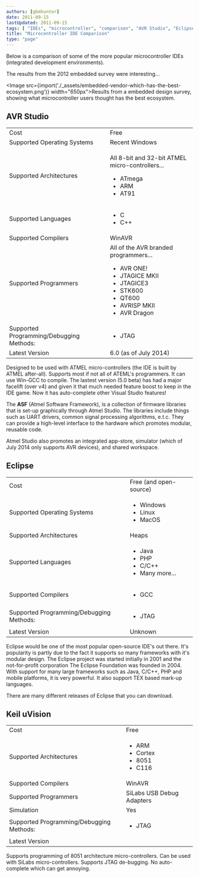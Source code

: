 ```yaml
---
authors: [gbmhunter]
date: 2011-09-15
lastUpdated: 2011-09-15
tags: [ "IDEs", "microcontroller", "comparison", "AVR Studio", "Eclipse", "Keil uVision", "programming" ]
title: "Microcontroller IDE Comparison"
type: "page"
---
```


Below is a comparison of some of the more popular microcontroller IDEs (integrated development environments).

The results from the 2012 embedded survey were interesting...

<Image src={import('./_assets/embedded-vendor-which-has-the-best-ecosystem.png')} width="650px">Results from a embedded design survey, showing what microcontroller users thought has the best ecosystem.</Image>

## AVR Studio

<table>
	<tbody>
		<tr>
			
<td >Cost</td>
			
<td >Free</td>
		</tr>
		<tr >
			
<td >Supported Operating Systems</td>
			
<td >Recent Windows</td>
		</tr>
		<tr >
			
<td >Supported Architectures</td>
			
<td >

All 8-bit and 32-bit ATMEL micro-controllers...
<ul>
	<li>ATmega</li>
	<li>ARM</li>
	<li>AT91</li>
</ul>
</td>
		</tr>
		<tr >
		
<td >Supported Languages</td>
			
<td >
<ul>
	<li>C</li>
	<li>C++</li>
</ul>
	</td>
		</tr>
		<tr >
			
<td >Supported Compilers</td>
			
<td >WinAVR</td>
		</tr>
		<tr >
			
<td >Supported Programmers</td>
			
<td>
All of the AVR branded programmers...
				
<ul>
	<li>AVR ONE!</li>
	<li>JTAGICE MKII</li>
	<li>JTAGICE3</li>
	<li>STK600</li>
	<li>QT600</li>
	<li>AVRISP MKII</li>
	<li>AVR Dragon</li>
</ul>
			</td>
		</tr>
		<tr >
			
<td >Supported Programming/Debugging Methods:</td>
			
<td >
<ul>
	<li>JTAG</li>
</ul>
				</td>
		</tr>
		<tr >
			
<td >Latest Version</td>
			
<td >6.0 (as of July 2014)</td>
		</tr>
	</tbody>
</table>

Designed to be used with ATMEL micro-controllers (the IDE is built by ATMEL after-all). Supports most if not all of ATEML's programmers. It can use Win-GCC to compile. The lastest version (5.0 beta) has had a major facelift (over v4) and given it that much needed feature boost to keep in the IDE game. Now it has auto-complete other Visual Studio features!

The **ASF** (Atmel Software Framework), is a collection of firmware libraries that is set-up graphically through Atmel Studio. The libraries include things such as UART drivers, common signal processing algorithms, e.t.c. They can provide a high-level interface to the hardware which promotes modular, reusable code.

Atmel Studio also promotes an integrated app-store, simulator (which of July 2014 only supports AVR devices), and shared workspace.

## Eclipse

<table>
	<tbody >
		<tr>
			<td>Cost</td>
			<td>Free (and open-source)</td>
		</tr>
		<tr>
			<td>Supported Operating Systems</td>
			<td>
				<ul>
					<li>Windows</li>
					<li>Linux</li>
					<li>MacOS</li>
				</ul>
			</td>
		</tr>
		<tr>
			<td>Supported Architectures</td>
			<td>Heaps</td>
		</tr>
		<tr>
			<td>Supported Languages</td>
			<td>
				<ul>
					<li>Java</li>
					<li>PHP</li>
					<li>C/C++</li>
					<li>Many more...</li>
				</ul>
			</td>
		</tr>
		<tr>
			<td>Supported Compilers</td>
			<td>
			<ul>
	<li>GCC</li>
</ul>						</td>
		</tr>
		<tr >
			
<td >Supported Programming/Debugging Methods:</td>
			
<td >
<ul>
	<li>JTAG</li>
</ul></td>
		</tr>
		<tr >
			
<td >Latest Version</td>
			
<td >Unknown</td>
		</tr>
	</tbody>
</table>

Eclipse would be one of the most popular open-source IDE's out there. It's popularity is partly due to the fact it supports so many frameworks with it's modular design. The Eclipse project was started initially in 2001 and the not-for-profit corporation The Eclipse Foundation was founded in 2004. With support for many large frameworks such as Java, C/C++, PHP and mobile platforms, it is very powerful. It also support TEX based mark-up languages.

There are many different releases of Eclipse that you can download.


## Keil uVision

<table>
	<tbody >
		<tr >
<td >Cost</td>
			
<td >Free</td>
		</tr>
		<tr >
			
<td >Supported Architectures</td>
			
<td >
<ul>
	<li>ARM</li>
	<li>Cortex</li>
	<li>8051</li>
	<li>C116</li>
</ul>
</td>
</tr>
		<tr >
			
<td >Supported Compilers</td>
			
<td >WinAVR</td>
		</tr>
		<tr >
			
<td >Supported Programmers</td>
			
<td >SiLabs USB Debug Adapters</td>
		</tr>
		<tr >
			
<td >Simulation</td>
			
<td >Yes</td>
		</tr>
		<tr >
			
<td >Supported Programming/Debugging Methods:</td>
			
<td >
<ul>
	<li>JTAG</li>
</ul></td>
		</tr>
		<tr >
			
<td >Latest Version</td>
			
<td ></td>
		</tr>
	</tbody>
</table>

Supports programming of 8051 architecture micro-controllers. Can be used with SiLabs micro-controllers. Supports JTAG de-bugging. No auto-complete which can get annoying.
